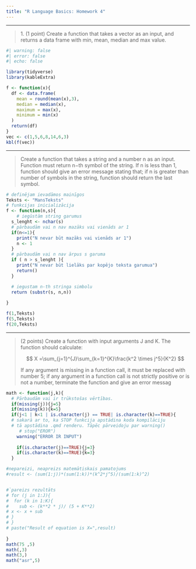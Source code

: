```yaml
---
title: "R Language Basics: Homework 4"
---
```


------------------------------------------------------------------------

> 1\. (1 point) Create a function that takes a vector as an input, and returns a data frame with min, mean, median and max value.

```r
#| warning: false
#| error: false
#| echo: false

library(tidyverse)
library(kableExtra)

```

```r
f <- function(x){
  df <- data.frame(
    mean = round(mean(x),3),
    median = median(x),
    maximum = max(x),
    minimum = min(x)
  )
  return(df)
}
vec <- c(1,5,6,8,14,6,3)
kbl(f(vec))
```

------------------------------------------------------------------------

> Create a function that takes a string and a number n as an input. Function must return n−th symbol of the string. If n is less than 1, function should give an error message stating that; if n is greater than number of symbols in the string, function should return the last symbol.

```r
# definējam ievadāmos mainīgos
Teksts <- "MansTeksts"
# funkcijas inicializācija
f <- function(n,s){
    # iegūstām string garumus
  s_lenght <- nchar(s)
  # pārbaudām vai n nav mazāks vai vienāds ar 1
  if(n<=1){
    print("N nevar būt mazāks vai vienāds ar 1")
    n <- 1
  }
  # pārbaudām vai n nav ārpus s garuma
  if ( n > s_lenght ){
    print("N nevar būt lielāks par kopējo teksta garumua")
    return()
  }

  # iegustam n-th stringa simbolu
  return (substr(s, n,n))
  
}

f(1,Teksts)
f(5,Teksts)
f(20,Teksts)


```

------------------------------------------------------------------------

> (2 points) Create a function with input arguments J and K. The function should calculate:
>
> $$ X =\sum_{j=1}^{J}\sum_{k=1}^{K}\frac{k^2 \times j^5}{K^2} $$
>
> If any argument is missing in a function call, it must be replaced with number 5; if any argument in a function call is not strictly positive or is not a number, terminate the function and give an error messag

```r
math <- function(j,k){
  # Pārbaudām vai ir trūkstošas vērtības.
  if(missing(j)){j=5}
  if(missing(k)){k=5}
  if(j<1 | k<1 | is.character(j) == TRUE| is.character(k)==TRUE){
  # sakarā ar to, ka STOP funkcija apstādina koda kompilāciju
  # tā apstādina .qmd renderu. Tāpēc pārveidoju par warning()
     # stop("EROR")
    warning("ERROR IR INPUT")
    
    if(is.character(j)==TRUE){j=3}
    if(is.character(k)==TRUE){k=3}
  }

#nepareizi, neapreizs matemātiskais pamatojums
#result <- (sum(1:j))*(sum(1:k))*(k^2*j^5)/(sum(1:k)^2)


#`pareizs rezultāts
# for (j in 1:J){
#  for (k in 1:K){
#    sub <- (k**2 * j)/ (5 + K**2)
# x <- x + sub
# }
# }
# paste("Result of equation is X=",result)  
  
}
math(75 ,5)  
math(,3)
math(3,)
math("asr",5)

```
